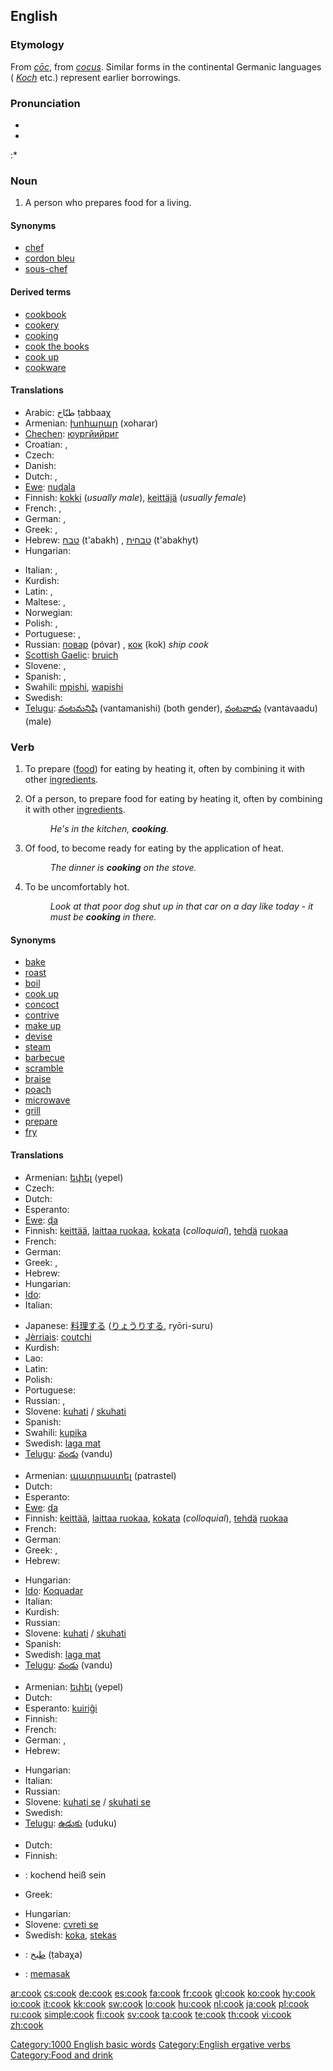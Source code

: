 {{also|Cook}}
==English==

===Etymology===
From {{etyl|ang}} ''[[coc#Old English|cōc]]'', from {{etyl|la}} ''[[cocus]]''.  Similar forms in the continental Germanic languages ({{etyl|de}} ''[[Koch]]'' etc.) represent earlier borrowings.

===Pronunciation===
* {{IPA|/kʊk/}}
* {{audio|en-us-cook.ogg|Audio (US)}}
:* {{rhymes|ʊk}}

===Noun===
{{wikipedia}}
{{en-noun}}

# A person who prepares food for a living.

====Synonyms====
* [[chef]]
* [[cordon bleu]]
* [[sous-chef]]

====Derived terms====
* [[cookbook]]
* [[cookery]]
* [[cooking]]<!--noun-->
* [[cook the books]]
* [[cook up]]
* [[cookware]]

====Translations====
{{trans-top|a person who prepares food for a living}}
* Arabic: طبّاخ ṭabbaaχ
* Armenian: [[խոհարար]] (xoharar)
* [[Chechen]]: [[юургйийриг]]
* Croatian: {{t-|hr|kuhar|m|alt=kȕhār}}, {{t-|hr|kuharica|f|alt=kȕharica}}
* Czech: {{t+|cs|kuchař|m}}
* Danish: {{t-|da|kok}}
* Dutch: {{t+|nl|kok|m}}, {{t-|nl|kokkin|f}}
* [[Ewe]]: [[nuɖala]]
* Finnish: [[kokki]] (''usually male''), [[keittäjä]] (''usually female'')
* French: {{t+|fr|chef}}, {{t+|fr|cuisinier}}
* German: {{t+|de|Koch|m}}, {{t+|de|Köchin|f}}
* Greek: {{t|el|μάγειρος|m}}, {{t|el|μαγείρισσα|f}}
* Hebrew: [[טבח]] (t'abakh) {{m}}, [[טבחית]] (t'abakhyt) {{f}}
* Hungarian: {{t+|hu|szakács}}
{{trans-mid}}
* Italian: {{t+|it|cuoco|m}}, {{t+|it|cuoca|f}}
* Kurdish: {{ku-Arab|[[چێشتکه‌ر]]}}
* Latin: {{t-|la|coquus}}, {{t-|la|cocus}}
* Maltese: {{t-|mt|kok|m|xs=Maltese}}, {{t-|mt|koka|f|xs=Maltese}}
* Norwegian: {{t|no|kokk|m}}
* Polish: {{t+|pl|kucharz|m}}, {{t-|pl|kucharka|f}}
* Portuguese: {{t+|pt|cozinheiro|m}}, {{t+|pt|cozinheira|f}}
* Russian: [[повар]] (póvar) {{m}}, [[кок]] (kok) {{m}} ''ship cook''
* [[Scottish Gaelic]]: [[bruich]]
* Slovene: {{t+|sl|kuhar|m}}, {{t-|sl|kuharica|f}}
* Spanish: {{t+|es|cocinero|m}}, {{t-|es|cocinera|f}}
* Swahili: [[mpishi]], [[wapishi]] {{p}}
* Swedish: {{t+|sv|kock}}
* [[Telugu]]: [[వంటమనిషి]] (vantamanishi) (both gender), [[వంటవాడు]] (vantavaadu) (male)
{{trans-bottom}}

===Verb===
{{en-verb}}

# {{transitive}} To prepare ([[food]]) for eating by heating it, often by combining it with other [[ingredients]].
# {{intransitive}} Of a person, to prepare food for eating by heating it, often by combining it with other [[ingredients]].
#: ''He's in the kitchen, '''cooking'''.''
# {{intransitive}} Of food, to become ready for eating by the application of heat.
#: ''The dinner is '''cooking''' on the stove.''
# {{intransitive|colloquial}} To be uncomfortably hot.
#: ''Look at that poor dog shut up in that car on a day like today - it must be '''cooking''' in there.''

====Synonyms====
{{rfc|needs to be split by sense - and some of these are actually hyponyms}}
* [[bake]]
* [[roast]]
* [[boil]]
* [[cook up]]
* [[concoct]]
* [[contrive]]
* [[make up]]
* [[devise]]
* [[steam]]
* [[barbecue]]
* [[scramble]]
* [[braise]]
* [[poach]]
* [[microwave]]
* [[grill]]
* [[prepare]]
* [[fry]]

====Translations====
{{trans-top|prepare (food) for eating}}
* Armenian: [[եփել]] (yepel)
* Czech: {{t-|cs|vařit}}
* Dutch: {{t+|nl|koken}}
* Esperanto: {{t-|eo|kuiri|xs=Esperanto}}
* [[Ewe]]: [[ɖa]]
* Finnish: [[keittää]], [[laittaa ruokaa]], [[kokata]] (''colloquial''), [[tehdä]] [[ruoka]]a
* French: {{t-|fr|faire cuire}}
* German: {{t+|de|kochen}}
* Greek: {{t|el|μαγειρεύω}}, {{t|el|παρασκευάζω}}
* Hebrew: {{t-|he|בישל|alt=בישל \ בִּשֵּׁל|tr=bish&eacute;l|sc=Hebr}}
* Hungarian: {{t+|hu|főz}}
* [[Ido]]: {{t|io|koquar}}
* Italian: {{t+|it|cuocere}}
{{trans-mid}}
* Japanese: [[料理]]する ([[りょうり]]する, ryōri-suru)
* [[Jèrriais]]: [[coutchi]]
* Kurdish: {{ku-Arab|[[چێشت لێنان]]}}
* Lao: {{t-|lo|ຄົວກິນ|tr=khua-kin|sc=Laoo|xs=Lao}}
* Latin: {{t-|la|coquere}}
* Polish: {{t+|pl|gotować}}
* Portuguese: {{t+|pt|cozinhar}}
* Russian: {{t+|ru|готовить|tr=gotóvit'|sc=Cyrl}}, {{t+|ru|варить|tr=varít'|sc=Cyrl}}
* Slovene: [[kuhati]] / [[skuhati]]
* Spanish: {{t-|es|cocinar}}
* Swahili: [[kupika]]
* Swedish: [[laga mat]]
* [[Telugu]]: [[వండు]] (vandu)
{{trans-bottom}}

{{trans-top|prepare food}}
* Armenian: [[պատրաստել]] (patrastel)
* Dutch: {{t+|nl|koken}}
* Esperanto: {{t-|eo|kuiri|xs=Esperanto}}
* [[Ewe]]: [[ɖa]]
* Finnish: [[keittää]], [[laittaa ruokaa]], [[kokata]] (''colloquial''), [[tehdä]] [[ruoka]]a
* French: {{t+|fr|cuisiner}}
* German: {{t+|de|kochen}}
* Greek: {{t|el|μαγειρεύω}}, {{t|el|παρασκευάζω}}
* Hebrew: {{t-|he|בישל|alt=בישל \ בִּשֵּׁל|tr=bish&eacute;l|sc=Hebr}}
{{trans-mid}}
* Hungarian: {{t+|hu|főz}}
* [[Ido]]: [[Koquadar]]
* Italian: {{t+|it|cucinare}}
* Kurdish: {{ku-Arab|[[چێشت حازرکردن]]}}
* Russian: {{t+|ru|готовить|tr=gotóvit'|sc=Cyrl}}
* Slovene: [[kuhati]] / [[skuhati]]
* Spanish: {{t|es|cocinar}}
* Swedish: [[laga mat]]
* [[Telugu]]: [[వండు]] (vandu)
{{trans-bottom}}

{{trans-top|become ready for eating}}
* Armenian: [[եփել]] (yepel)
* Dutch: {{t+|nl|koken}}
* Esperanto: [[kuiriĝi]]
* Finnish: {{t+|fi|kypsyä}}
* French: {{t+|fr|cuire}}
* German: {{t+|de|kochen}}, {{t+|de|garen}}
* Hebrew: {{t-|he|התבשל|alt=הִתְבַּשֵּׁל|tr=hitbash&eacute;l|sc=Hebr}}
{{trans-mid}}
* Hungarian: {{t+|hu|fő}}
* Italian: {{t+|it|cuocere}}
* Russian: {{t+|ru|готовиться|tr=gotóvit's'a|sc=Cyrl}}
* Slovene: [[kuhati se]] / [[skuhati se]]
* Swedish: {{t+|sv|lagas}}
* [[Telugu]]: [[ఉడుకు]] (uduku)
{{trans-bottom}}

{{trans-top|colloquial: be uncomfortably hot}}
* Dutch: {{t+|nl|bakken}}
* Finnish: {{t-|fi|paistua}}
* {{ttbc|German}}: kochend heiß sein <!-- links? -->
* Greek: {{t|el|ψήνομαι}}
{{trans-mid}}
* Hungarian: {{t+|hu|forró}}
* Slovene: [[cvreti se]]
* Swedish: [[koka]], [[stekas]]
{{trans-bottom}}

{{checktrans}}
* {{ttbc|Arabic}}: [[طبخ]] (ṭabaχa)
* {{ttbc|Indonesian}}: [[masak|memasak]]

[[Category:1000 English basic words]]
[[Category:English ergative verbs]]
[[Category:Food and drink]]

[[ar:cook]]
[[cs:cook]]
[[de:cook]]
[[es:cook]]
[[fa:cook]]
[[fr:cook]]
[[gl:cook]]
[[ko:cook]]
[[hy:cook]]
[[io:cook]]
[[it:cook]]
[[kk:cook]]
[[sw:cook]]
[[lo:cook]]
[[hu:cook]]
[[nl:cook]]
[[ja:cook]]
[[pl:cook]]
[[ru:cook]]
[[simple:cook]]
[[fi:cook]]
[[sv:cook]]
[[ta:cook]]
[[te:cook]]
[[th:cook]]
[[vi:cook]]
[[zh:cook]]